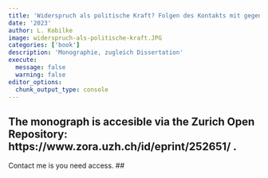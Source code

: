 ```yaml
---
title: 'Widerspruch als politische Kraft? Folgen des Kontakts mit gegenteiligen Meinungen für die politische Offline- und Online-Partizipation'
date: '2023'
author: L. Kobilke
image: widerspruch-als-politische-kraft.JPG
categories: ['book']
description: 'Monographie, zugleich Dissertation'
execute: 
  message: false
  warning: false
editor_options: 
  chunk_output_type: console
---
```


## The monograph is accesible via the Zurich Open Repository: https://www.zora.uzh.ch/id/eprint/252651/ .
Contact me is you need access. ##

